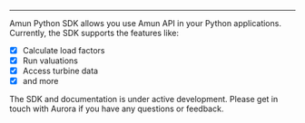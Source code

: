 
<HomePageHeader/>

---

Amun Python SDK allows you use Amun API in your Python applications. Currently, the SDK supports the features like:
- [x] Calculate load factors
- [x] Run valuations
- [x] Access turbine data
- [x] and more

The SDK and documentation is under active development. Please get in touch with Aurora if you have any questions or feedback.
